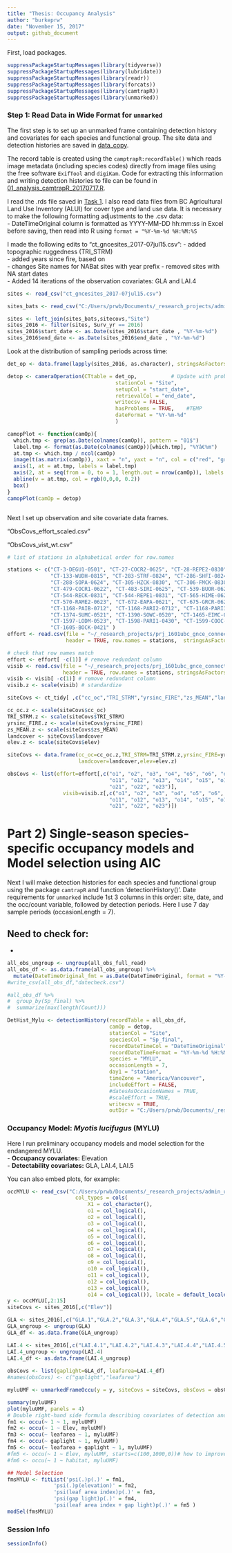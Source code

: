 ```yaml
---
title: "Thesis: Occupancy Analysis"
author: "burkeprw"
date: "November 15, 2017"
output: github_document
---
```


First, load packages.

```r
suppressPackageStartupMessages(library(tidyverse))
suppressPackageStartupMessages(library(lubridate))
suppressPackageStartupMessages(library(readr))
suppressPackageStartupMessages(library(forcats))
suppressPackageStartupMessages(library(camtrapR))
suppressPackageStartupMessages(library(unmarked))
```


### Step 1: Read Data in Wide Format for `unmarked`  

The first step is to set up an unmarked frame containing detection history and covariates for each species and functional group. The site data and detection histories are saved in [data_copy](https://github.com/burkeprw/rsh_connectivity/tree/master/data_copy). 

The record table is created using the `camptrapR:recordTable()` which reads image metadata (including species codes) directly from image files using the free software `ExifTool` and `digiKam`. Code for extracting this information and writing detection histories to file can be found in [01_analysis_camtrapR_20170717.R](https://github.com/burkeprw/rsh_connectivity/blob/master/r_scripts/t2_occupancy/01_analysis_camtrapR_20170717.R).


I read the .rds file saved in [Task 1](https://github.com/burkeprw/rsh_zool500_bats/blob/master/r_scripts/t1_tidydata/ghd01_tidydata.md). I also read data files from BC Agricultural Land Use Inventory (ALUI) for cover type and land use data. It is necessary to make the following formatting adjustments to the .csv data:  
- DateTimeOriginal column is formatted as YYYY-MM-DD hh:mm:ss in Excel before saving, then read into R using `format = "%Y-%m-%d %H:%M:%S`  

I made the following edits to "ct_gncesites_2017-07jul15.csv":
- added topographic ruggedness (TRI_STRM)    
- added years since fire, based on     
- changes Site names for NABat sites with year prefix
- removed sites with NA start dates   
- Added 14 iterations of the observation covariates: GLA and LAI.4   

```r

sites <- read_csv("ct_gncesites_2017-07jul15.csv")

sites_bats <- read_csv("C:/Users/prwb/Documents/_research_projects/admin_ubc_msc/_courses_wkshp/zool500_directedstudies/deliverables/00_github_zool500_bats/r_output/dat_allsites.csv")

sites <- left_join(sites_bats,sitecovs,"Site")
sites_2016 <- filter(sites, Surv_yr == 2016)
sites_2016$start_date <- as.Date(sites_2016$start_date , "%Y-%m-%d")
sites_2016$end_date <- as.Date(sites_2016$end_date , "%Y-%m-%d")

```


Look at the distribution of sampling periods across time:   

```r

det_op <- data.frame(lapply(sites_2016, as.character), stringsAsFactors=FALSE)

detop <- cameraOperation(CTtable = det_op,           # Update with problems
                                   stationCol = "Site",
                                   setupCol = "start_date",
                                   retrievalCol = "end_date",
                                   writecsv = FALSE,
                                   hasProblems = TRUE,    #TEMP     
                                   dateFormat = "%Y-%m-%d"
                                   )

camopPlot <- function(camOp){
  which.tmp <- grep(as.Date(colnames(camOp)), pattern = "01$")
  label.tmp <- format(as.Date(colnames(camOp))[which.tmp], "%Yâ€%m")
  at.tmp <- which.tmp / ncol(camOp)
  image(t(as.matrix(camOp)), xaxt = "n", yaxt = "n", col = c("red", "grey70"))
  axis(1, at = at.tmp, labels = label.tmp)
  axis(2, at = seq(from = 0, to = 1, length.out = nrow(camOp)), labels = rownames(camOp), las = 1)
  abline(v = at.tmp, col = rgb(0,0,0, 0.2))
  box()
}
camopPlot(camOp = detop)



```


Next I set up observation and site covariate data frames.

"ObsCovs_effort_scaled.csv"

"ObsCovs_vist_wt.csv"


```r

# list of stations in alphabetical order for row.names

stations <- c("CT-3-DEGU1-0501", "CT-27-COCR2-0625", "CT-28-REPE2-0830", "CT-115-LAMC-0501", "CT-115-WHCK-0714",
              "CT-133-WUDH-0815", "CT-283-STRF-0824", "CT-286-SHFI-0824", "CT-287-RAME1-0826", "CT-287-MCGM-0623",
              "CT-288-SOPA-0624", "CT-305-HZCK-0830", "CT-306-FMCK-0830", "CT-450-LSTR1-0828", "CT-474-FLCR-0829", 
              "CT-479-COCR1-0622", "CT-483-SIRI-0625", "CT-539-BUOR-0622", "CT-540-RLTR-0624", "CT-541-RBFI1-0826",
              "CT-544-RECK-0831", "CT-544-REPE1-0831", "CT-565-HIME-0624", "CT-566-SOCR2-0623", "CT-570-BORI-0624", 
              "CT-570-RAME2-0623", "CT-672-EAPA-0621", "CT-675-GRCR-0621", "CT-755-MTHA-0621", "CT-761-WFMR1-0908", 
              "CT-1168-PAIB-0712", "CT-1168-PARI2-0712", "CT-1168-PARI3-0712", "CT-1240-PAFC-0504", "CT-1262-POCK-0410", 
              "CT-1374-SUMC-0521", "CT-1390-SOWC-0520", "CT-1465-EIMC-0523", "CT-1501-CORI-0714", "CT-1596-WIWE-0522", 
              "CT-1597-LODM-0523", "CT-1598-PARI1-0430", "CT-1599-COOC-0522", "CT-1600-PETC-0522", "CT-1602-HEOC-0522", 
              "CT-1605-BOCK-0421" )
effort <- read.csv(file = "~/_research_projects/prj_1601ubc_gnce_connectivity/methods/02_occupancy/rOutput/ObsCovs_effort_scaled.csv",
                   header = TRUE, row.names = stations,  stringsAsFactors = FALSE, na.strings = "NA")

# check that row names match
effort <- effort[ -c(1)] # remove redundant column
visib <- read.csv(file = "~/_research_projects/prj_1601ubc_gnce_connectivity/methods/02_occupancy/rOutput/ObsCovs_vist_wt.csv", 
                  header = TRUE, row.names = stations, stringsAsFactors = FALSE, na.strings = "NA")
visib <- visib[ -c(1)] # remove redundant column
visib.z <- scale(visib) # standardize

siteCovs <- ct_tidy[ ,c("cc_oc","TRI_STRM","yrsinc_FIRE","zs_MEAN","landcover","elev")]

cc_oc.z <- scale(siteCovs$cc_oc)
TRI_STRM.z <- scale(siteCovs$TRI_STRM)
yrsinc_FIRE.z <- scale(siteCovs$yrsinc_FIRE)
zs_MEAN.z <- scale(siteCovs$zs_MEAN)
landcover <- siteCovs$landcover
elev.z <- scale(siteCovs$elev)

siteCovs <- data.frame(cc_oc=cc_oc.z,TRI_STRM=TRI_STRM.z,yrsinc_FIRE=yrsinc_FIRE.z,zs_MEAN=zs_MEAN.z,
                       landcover=landcover,elev=elev.z)

obsCovs <- list(effort=effort[,c("o1", "o2", "o3", "o4", "o5", "o6", "o7", "o8", "o9", "o10",
                                 "o11", "o12", "o13", "o14", "o15", "o16", "o17", "o18", "o19", "o20",
                                 "o21", "o22", "o23")],
                  visib=visib.z[,c("o1", "o2", "o3", "o4", "o5", "o6", "o7", "o8", "o9", "o10",
                                 "o11", "o12", "o13", "o14", "o15", "o16", "o17", "o18", "o19", "o20",
                                 "o21", "o22", "o23")])

```

#          Part 2) Single-season species-specific occupancy models and Model selection using AIC

Next I will make detection histories for each species and functional group using the package `camtrapR` and function 'detectionHistory()'. Date requirements for `unmarked` include 1st 3 columns in this order: site, date, and the occ/count variable, followed by detection periods. Here I use 7 day sample periods (occasionLength = 7).   

Need to check for:   
-     
-     

```r

all_obs_ungroup <- ungroup(all_obs_full_read)
all_obs_df <- as.data.frame(all_obs_ungroup) %>%
  mutate(DateTimeOriginal_fmt = as.Date(DateTimeOriginal, format = "%Y-%m-%d %H:%M:%S"))
#write_csv(all_obs_df,"datecheck.csv")

#all_obs_df %>%
#  group_by(Sp_final) %>%
#  summarize(max(length(Count)))

DetHist_Mylu <- detectionHistory(recordTable = all_obs_df,
                                 camOp = detop,
                                 stationCol = "Site",
                                 speciesCol = "Sp_final",
                                 recordDateTimeCol = "DateTimeOriginal",
                                 recordDateTimeFormat = "%Y-%m-%d %H:%M:%S",
                                 species = "MYLU",
                                 occasionLength = 7,
                                 day1 = "station",
                                 timeZone = "America/Vancouver",
                                 includeEffort = FALSE,
                                 #datesAsOccasionNames = TRUE,
                                 #scaleEffort = TRUE,
                                 writecsv = TRUE,
                                 outDir = "C:/Users/prwb/Documents/_research_projects/admin_ubc_msc/_courses_wkshp/zool500_directedstudies/deliverables/00_github_zool500_bats/r_output/rDetHist")

```

### Occupancy Model: ___Myotis lucifugus___ (MYLU)

Here I run preliminary occupancy models and model selection for the endangered MYLU.   
- **Occupancy covariates:** Elevation   
- **Detectability covariates:** GLA, LAI.4, LAI.5   

You can also embed plots, for example:

```r
occMYLU <- read_csv("C:/Users/prwb/Documents/_research_projects/admin_ubc_msc/_courses_wkshp/zool500_directedstudies/deliverables/00_github_zool500_bats/r_output/rDetHist/DetHist_MYLU.csv", col_names = TRUE, 
                      col_types = cols(
                          X1 = col_character(),
                          o1 = col_logical(),
                          o2 = col_logical(),
                          o3 = col_logical(),
                          o4 = col_logical(),
                          o5 = col_logical(),
                          o6 = col_logical(),
                          o7 = col_logical(),
                          o8 = col_logical(),
                          o9 = col_logical(),
                          o10 = col_logical(),
                          o11 = col_logical(), 
                          o12 = col_logical(),
                          o13 = col_logical(),
                          o14 = col_logical()), locale = default_locale(), na = c("", "NA"))
y <- occMYLU[,2:15]
siteCovs <- sites_2016[,c("Elev")]

GLA <- sites_2016[,c("GLA.1","GLA.2","GLA.3","GLA.4","GLA.5","GLA.6","GLA.7","GLA.8","GLA.9","GLA.10","GLA.11","GLA.12","GLA.13","GLA.14")]
GLA_ungroup <- ungroup(GLA)
GLA_df <- as.data.frame(GLA_ungroup)

LAI.4 <- sites_2016[,c("LAI.4.1","LAI.4.2","LAI.4.3","LAI.4.4","LAI.4.5","LAI.4.6","LAI.4.7","LAI.4.8","LAI.4.9","LAI.4.10","LAI.4.11","LAI.4.12","LAI.4.13","LAI.4.14")]
LAI.4_ungroup <- ungroup(LAI.4)
LAI.4_df <- as.data.frame(LAI.4_ungroup)
                       
obsCovs <- list(gaplight=GLA_df, leafarea=LAI.4_df)
#names(obsCovs) <- c("gaplight","leafarea")

myluUMF <- unmarkedFrameOccu(y = y, siteCovs = siteCovs, obsCovs = obsCovs)

summary(myluUMF)
plot(myluUMF, panels = 4)
# Double right-hand side formula describing covariates of detection and occupancy in that order
fm1 <- occu(~ 1 ~ 1, myluUMF)
fm2 <- occu(~ 1 ~ Elev, myluUMF)
fm3 <- occu(~ leafarea ~ 1, myluUMF)
fm4 <- occu(~ gaplight ~ 1, myluUMF)
fm5 <- occu(~ leafarea + gaplight ~ 1, myluUMF)
#fm5 <- occu(~ 1 ~ Elev, myluUMF, starts=c(100,1000,0))# how to improve starting values?
#fm6 <- occu(~ 1 ~ habitat, myluUMF)

## Model Selection
fmsMYLU <- fitList('psi(.)p(.)' = fm1,
               'psi(.)p(elevation)' = fm2,
               'psi(leaf area index)p(.)' = fm3,
               'psi(gap light)p(.)' = fm4,
               'psi(leaf area index + gap light)p(.)' = fm5 )
modSel(fmsMYLU)

```


### Session Info

```r
sessionInfo()
```


